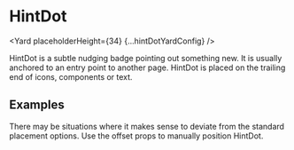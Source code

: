 <!--
Copyright (c) Uber Technologies, Inc.

This source code is licensed under the MIT license found in the
LICENSE file in the root directory of this source tree.
-->






# HintDot

<Yard placeholderHeight={34} {...hintDotYardConfig} />

HintDot is a subtle nudging badge pointing out something new. It is usually anchored to an entry point to another page. HintDot is placed on the trailing end of icons, components or text.

## Examples

<Example title="Offset" path="hint-dot/offset.tsx">
  <Offset />
</Example>

There may be situations where it makes sense to deviate from the standard placement options. Use the offset props to manually position HintDot.

<Exports component={HintDotExports} title="HintDot exports" path="baseui/badge" />
